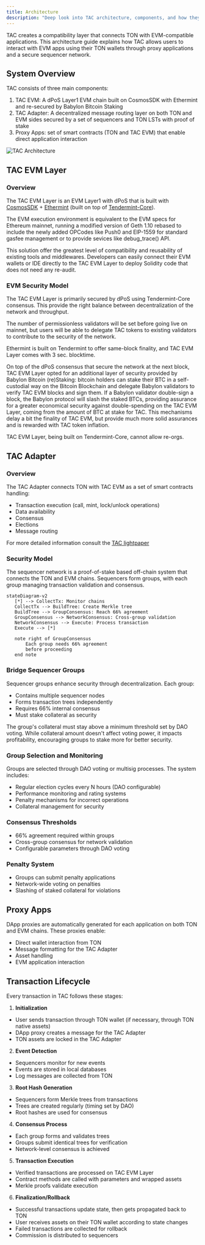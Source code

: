 ```yaml
---
title: Architecture
description: "Deep look into TAC architecture, components, and how they work together"
---
```


TAC creates a compatibility layer that connects TON with EVM-compatible applications. This architecture guide explains how TAC allows users to interact with EVM apps using their TON wallets through proxy applications and a secure sequencer network.

## System Overview

TAC consists of three main components:

1. TAC EVM: A dPoS Layer1 EVM chain built on CosmosSDK with Ethermint and re-secured by Babylon Bitcoin Staking
2. TAC Adapter: A decentralized message routing layer on both TON and EVM sides secured by a set of sequencers and TON LSTs with proof of stake
3. Proxy Apps: set of smart contracts (TON and TAC EVM) that enable direct application interaction

<Frame>
  <img src="/images/architecture-1.png" alt="TAC Architecture" />
</Frame>

## TAC EVM Layer

### Overview

The TAC EVM Layer is an EVM Layer1 with dPoS that is built with [CosmosSDK](https://docs.cosmos.network/) + [Ethermint](https://docs.ethermint.zone/) (built on top of [Tendermint-Core](https://docs.tendermint.com/)).

The EVM execution environment is equivalent to the EVM specs for Ethereum mainnet, running a modified version of Geth 1.10 rebased to include the newly added OPCodes like Push0 and EIP-1559 for standard gasfee management or to provide sevices like debug_trace() API.

This solution offer the greatest level of compatibility and reusability of existing tools and middlewares. Developers can easily connect their EVM wallets or IDE directly to the TAC EVM Layer to deploy Solidity code that does not need any re-audit.

### EVM Security Model

The TAC EVM Layer is primarily secured by dPoS using Tendermint-Core consensus. This provide the right balance between decentralization of the network and throughput.

The number of permissionless validators will be set before going live on mainnet, but users will be able to delegate TAC tokens to existing validators to contribute to the security of the network.

Ethermint is built on Tendermint to offer same-block finality, and TAC EVM Layer comes with 3 sec. blocktime.

On top of the dPoS consensus that secure the network at the next block, TAC EVM Layer opted for an additional layer of security provided by Babylon Bitcoin (re)Staking: bitcoin holders can stake their BTC in a self-custodial way on the Bitcoin Blockchain and delegate Babylon validators to verify TAC EVM blocks and sign them. If a Babylon validator double-sign a block, the Babylon protocol will slash the staked BTCs, providing assurance for a greater economical security against double-spending on the TAC EVM Layer, coming from the amount of BTC at stake for TAC. This mechanisms delay a bit the finality of TAC EVM, but provide much more solid assurances and is rewarded with TAC token inflation.

TAC EVM Layer, being built on Tendermint-Core, cannot allow re-orgs.

## TAC Adapter

### Overview

The TAC Adapter connects TON with TAC EVM as a set of smart contracts handling:

- Transaction execution (call, mint, lock/unlock operations)
- Data availability
- Consensus
- Elections
- Message routing

For more detailed information consult the [TAC lightpaper](#)

### Security Model

The sequencer network is a proof-of-stake based off-chain system that connects the TON and EVM chains. Sequencers form groups, with each group managing transaction validation and consensus.

```mermaid
stateDiagram-v2
   [*] --> CollectTx: Monitor chains
   CollectTx --> BuildTree: Create Merkle tree
   BuildTree --> GroupConsensus: Reach 66% agreement
   GroupConsensus --> NetworkConsensus: Cross-group validation
   NetworkConsensus --> Execute: Process transaction
   Execute --> [*]

   note right of GroupConsensus
       Each group needs 66% agreement
       before proceeding
   end note
```

### Bridge Sequencer Groups

Sequencer groups enhance security through decentralization. Each group:

- Contains multiple sequencer nodes
- Forms transaction trees independently
- Requires 66% internal consensus
- Must stake collateral as security

The group's collateral must stay above a minimum threshold set by DAO voting. While collateral amount doesn't affect voting power, it impacts profitability, encouraging groups to stake more for better security.

### Group Selection and Monitoring

Groups are selected through DAO voting or multisig processes. The system includes:

- Regular election cycles every N hours (DAO configurable)
- Performance monitoring and rating systems
- Penalty mechanisms for incorrect operations
- Collateral management for security

### Consensus Thresholds

- 66% agreement required within groups
- Cross-group consensus for network validation
- Configurable parameters through DAO voting

### Penalty System

- Groups can submit penalty applications
- Network-wide voting on penalties
- Slashing of staked collateral for violations

## Proxy Apps

DApp proxies are automatically generated for each application on both TON and EVM chains. These proxies enable:

- Direct wallet interaction from TON
- Message formatting for the TAC Adapter
- Asset handling
- EVM application interaction

## Transaction Lifecycle

Every transaction in TAC follows these stages:

1. **Initialization**

- User sends transaction through TON wallet (if necessary, through TON native assets)
- DApp proxy creates a message for the TAC Adapter
- TON assets are locked in the TAC Adapter

2. **Event Detection**

- Sequencers monitor for new events
- Events are stored in local databases
- Log messages are collected from TON

3. **Root Hash Generation**

- Sequencers form Merkle trees from transactions
- Trees are created regularly (timing set by DAO)
- Root hashes are used for consensus

4. **Consensus Process**

- Each group forms and validates trees
- Groups submit identical trees for verification
- Network-level consensus is achieved

5. **Transaction Execution**

- Verified transactions are processed on TAC EVM Layer
- Contract methods are called with parameters and wrapped assets
- Merkle proofs validate execution

6. **Finalization/Rollback**

- Successful transactions update state, then gets propagated back to TON
- User receives assets on their TON wallet according to state changes
- Failed transactions are collected for rollback
- Commission is distributed to sequencers
